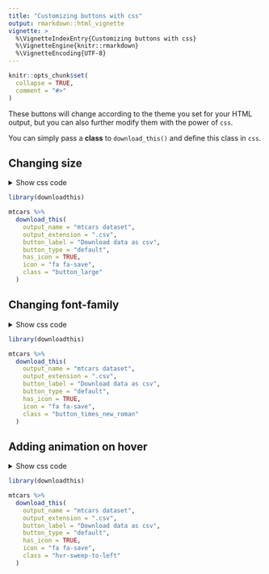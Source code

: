 ```yaml
---
title: "Customizing buttons with css"
output: rmarkdown::html_vignette
vignette: >
  %\VignetteIndexEntry{Customizing buttons with css}
  %\VignetteEngine{knitr::rmarkdown}
  %\VignetteEncoding{UTF-8}
---
```


```r
knitr::opts_chunk$set(
  collapse = TRUE,
  comment = "#>"
)
```

These buttons will change according to the theme you set for your HTML output, but you can also further modify them with the power of `css`.

You can simply pass a **class** to `download_this()` and define this class in `css`.

## Changing size

<details><summary>Show css code</summary>
```css
.button_large {
  font-size: 24px;
}
```
</details>

```r
library(downloadthis)

mtcars %>%
  download_this(
    output_name = "mtcars dataset",
    output_extension = ".csv",
    button_label = "Download data as csv",
    button_type = "default",
    has_icon = TRUE,
    icon = "fa fa-save",
    class = "button_large"
  )
```

## Changing font-family

<details><summary>Show css code</summary>
```css
.button_times_new_roman {
  font-family: "Times New Roman";
  font-size: 14px;
}
```
</details>

```r
library(downloadthis)

mtcars %>%
  download_this(
    output_name = "mtcars dataset",
    output_extension = ".csv",
    button_label = "Download data as csv",
    button_type = "default",
    has_icon = TRUE,
    icon = "fa fa-save",
    class = "button_times_new_roman"
  )
```

## Adding animation on hover

<details><summary>Show css code</summary>
```css
/* from https://ianlunn.github.io/Hover/ */
.hvr-sweep-to-left {
  display: inline-block;
  vertical-align: middle;
  -webkit-transform: perspective(1px) translateZ(0);
  transform: perspective(1px) translateZ(0);
  box-shadow: 0 0 1px rgba(0, 0, 0, 0);
  position: relative;
  -webkit-transition-property: color;
  transition-property: color;
  -webkit-transition-duration: 0.3s;
  transition-duration: 0.3s;
}
.hvr-sweep-to-left:before {
  content: "";
  position: absolute;
  z-index: -1;
  top: 0;
  left: 0;
  right: 0;
  bottom: 0;
  background: #2098D1;
  -webkit-transform: scaleX(0);
  transform: scaleX(0);
  -webkit-transform-origin: 100% 50%;
  transform-origin: 100% 50%;
  -webkit-transition-property: transform;
  transition-property: transform;
  -webkit-transition-duration: 0.3s;
  transition-duration: 0.3s;
  -webkit-transition-timing-function: ease-out;
  transition-timing-function: ease-out;
}
.hvr-sweep-to-left:hover, .hvr-sweep-to-left:focus, .hvr-sweep-to-left:active {
  color: white;
}
.hvr-sweep-to-left:hover:before, .hvr-sweep-to-left:focus:before, .hvr-sweep-to-left:active:before {
  -webkit-transform: scaleX(1);
  transform: scaleX(1);
}
```
</details>

```r
library(downloadthis)

mtcars %>%
  download_this(
    output_name = "mtcars dataset",
    output_extension = ".csv",
    button_label = "Download data as csv",
    button_type = "default",
    has_icon = TRUE,
    icon = "fa fa-save",
    class = "hvr-sweep-to-left"
  )
```
